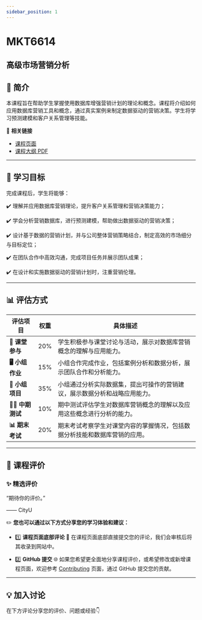 ```yaml
---
sidebar_position: 1
---
```


# MKT6614
## 高级市场营销分析

## **📘 简介**
本课程旨在帮助学生掌握使用数据库增强营销计划的理论和概念。课程将介绍如何应用数据库营销工具和概念，通过真实案例来制定数据驱动的营销决策。学生将学习预测建模和客户关系管理等技能。

🔗 **相关链接**
- [课程页面](https://www.cityu.edu.hk/catalogue/pg/202425/course/MKT6614.htm)
- [课程大纲 PDF](https://www.cityu.edu.hk/catalogue/pg/202425/course/MKT6614.pdf)

---

## **🎯 学习目标**

完成课程后，学生将能够：

✔️ 理解并应用数据库营销理论，提升客户关系管理和营销决策能力；

✔️ 学会分析营销数据库，进行预测建模，帮助做出数据驱动的营销决策；

✔️ 设计基于数据的营销计划，并与公司整体营销策略结合，制定高效的市场细分与目标定位；

✔️ 在团队合作中高效沟通，完成项目任务并展示团队成果；

✔️ 在设计和实施数据驱动的营销计划时，注重营销伦理。

---

## **📊 评估方式**

| **评估项目**          | **权重** | **具体描述**                                                                                       |
|----------------------|---------|---------------------------------------------------------------------------------------------------|
| **📝 课堂参与**        | 20%     | 学生积极参与课堂讨论与活动，展示对数据库营销概念的理解与应用能力。                              |
| **🖥️ 小组作业**        | 15%     | 小组合作完成作业，包括案例分析和数据分析，展示团队合作和分析能力。                              |
| **📄 小组项目**        | 35%     | 小组通过分析实际数据集，提出可操作的营销建议，展示数据分析和战略应用能力。                       |
| **🧑‍💻 中期测试**      | 10%     | 期中测试评估学生对数据库营销概念的理解以及应用这些概念进行分析的能力。                          |
| **📊 期末考试**        | 20%     | 期末考试考察学生对课堂内容的掌握情况，包括数据分析技能和数据库营销的应用。                       |

---

## **💬 课程评价**

### ✨ **精选评价**
<div className={commentStyles.commentBox}>
    <p className={commentStyles.commentText}>
        “期待你的评价。”
    </p>
    <p className={commentStyles.commentAuthor}>—— CityU</p>
</div>

✏️ **您也可以通过以下方式分享您的学习体验和建议：**

- 1️⃣ **课程页面底部评论**
💬 在课程页面底部直接提交您的评论，我们会审核后将其收录到网站中。

- 2️⃣ **GitHub 提交**
🌐 如果您希望更全面地分享课程评价，或希望修改或新增课程页面，欢迎参考 [Contributing](https://penjc.github.io/CityU/contributing) 页面，通过 GitHub 提交您的贡献。

---

## **💡 加入讨论**

在下方评论分享您的评价、问题或经验👇
<Utterances />